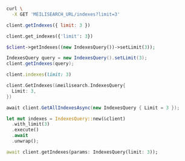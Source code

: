 <CodeGroup>

```bash cURL
curl \
  -X GET 'MEILISEARCH_URL/indexes?limit=3'
```

```javascript JS
client.getIndexes({ limit: 3 })
```

```python Python
client.get_indexes({'limit': 3})
```

```php PHP
$client->getIndexes((new IndexesQuery())->setLimit(3));
```

```java Java
IndexesQuery query = new IndexesQuery().setLimit(3);
client.getIndexes(query);
```

```ruby Ruby
client.indexes(limit: 3)
```

```go Go
client.GetIndexes(&meilisearch.IndexesQuery{
  Limit: 3,
})
```

```csharp C#
await client.GetAllIndexesAsync(new IndexesQuery { Limit = 3 });
```

```rust Rust
let mut indexes = IndexesQuery::new(&client)
  .with_limit(3)
  .execute()
  .await
  .unwrap();
```

```dart Dart
await client.getIndexes(params: IndexesQuery(limit: 3));
```
</CodeGroup>